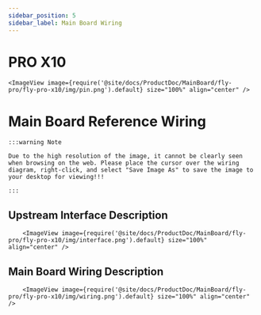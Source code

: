 ```yaml
---
sidebar_position: 5
sidebar_label: Main Board Wiring
---
```



# PRO X10

    <ImageView image={require('@site/docs/ProductDoc/MainBoard/fly-pro/fly-pro-x10/img/pin.png').default} size="100%" align="center" />


# Main Board Reference Wiring

    :::warning Note

    Due to the high resolution of the image, it cannot be clearly seen when browsing on the web. Please place the cursor over the wiring diagram, right-click, and select "Save Image As" to save the image to your desktop for viewing!!!

    :::

## Upstream Interface Description
        <ImageView image={require('@site/docs/ProductDoc/MainBoard/fly-pro/fly-pro-x10/img/interface.png').default} size="100%" align="center" />

## Main Board Wiring Description
        <ImageView image={require('@site/docs/ProductDoc/MainBoard/fly-pro/fly-pro-x10/img/wiring.png').default} size="100%" align="center" />